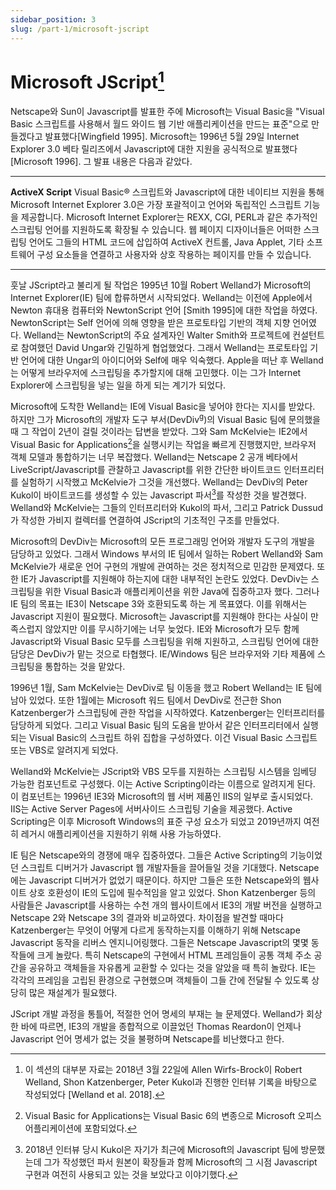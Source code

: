 ```yaml
---
sidebar_position: 3
slug: /part-1/microsoft-jscript
---
```


# Microsoft JScript[^22]

Netscape와 Sun이 Javascript를 발표한 주에 Microsoft는 Visual Basic을 "Visual Basic 스크립트를 사용해서 월드 와이드 웹 기반 애플리케이션을 만드는 표준"으로 만들겠다고 발표했다[Wingfield 1995]. Microsoft는 1996년 5월 29일 Internet Explorer 3.0 베타 릴리즈에서 Javascript에 대한 지원을 공식적으로 발표했다[Microsoft 1996]. 그 발표 내용은 다음과 같았다.

---

**ActiveX Script** Visual Basic® 스크립트와 Javascript에 대한 네이티브 지원을 통해 Microsoft Internet Explorer 3.0은 가장 포괄적이고 언어와 독립적인 스크립트 기능을 제공합니다. Microsoft Internet Explorer는 REXX, CGI, PERL과 같은 추가적인 스크립팅 언어를 지원하도록 확장될 수 있습니다. 웹 페이지 디자이너들은 어떠한 스크립팅 언어도 그들의 HTML 코드에 삽입하여 ActiveX 컨트롤, Java Applet, 기타 소프트웨어 구성 요소들을 연결하고 사용자와 상호 작용하는 페이지를 만들 수 있습니다.

---

훗날 JScript라고 불리게 될 작업은 1995년 10월 Robert Welland가 Microsoft의 Internet Explorer(IE) 팀에 합류하면서 시작되었다. Welland는 이전에 Apple에서 Newton 휴대용 컴퓨터와 NewtonScript 언어 [Smith 1995]에 대한 작업을 하였다. NewtonScript는 Self 언어에 의해 영향을 받은 프로토타입 기반의 객체 지향 언어였다. Welland는 NewtonScript의 주요 설계자인 Walter Smith와 프로젝트에 컨설턴트로 참여했던 David Ungar와 긴밀하게 협업했었다. 그래서 Welland는 프로토타입 기반 언어에 대한 Ungar의 아이디어와 Self에 매우 익숙했다. Apple을 떠난 후 Welland는 어떻게 브라우저에 스크립팅을 추가할지에 대해 고민했다. 이는 그가 Internet Explorer에 스크립팅을 넣는 일을 하게 되는 계기가 되었다.

Microsoft에 도착한 Welland는 IE에 Visual Basic을 넣어야 한다는 지시를 받았다. 하지만 그가 Microsoft의 개발자 도구 부서(DevDiv<sup>g</sup>)의 Visual Basic 팀에 문의했을 때 그 작업이 2년이 걸릴 것이라는 답변을 받았다. 그와 Sam McKelvie는 IE2에서 Visual Basic for Applications[^23]을 실행시키는 작업을 빠르게 진행했지만, 브라우저 객체 모델과 통합하기는 너무 복잡했다. Welland는 Netscape 2 공개 베타에서 LiveScript/Javascript를 관찰하고 Javascript를 위한 간단한 바이트코드 인터프리터를 실험하기 시작했고 McKelvie가 그것을 개선했다. Welland는 DevDiv의 Peter Kukol이 바이트코드를 생성할 수 있는 Javascript 파서[^24]를 작성한 것을 발견했다. Welland와 McKelvie는 그들의 인터프리터와 Kukol의 파서, 그리고 Patrick Dussud가 작성한 가비지 컬렉터를 연결하여 JScript의 기초적인 구조를 만들었다.

Microsoft의 DevDiv는 Microsoft의 모든 프로그래밍 언어와 개발자 도구의 개발을 담당하고 있었다. 그래서 Windows 부서의 IE 팀에서 일하는 Robert Welland와 Sam McKelvie가 새로운 언어 구현의 개발에 관여하는 것은 정치적으로 민감한 문제였다. 또한 IE가 Javascript를 지원해야 하는지에 대한 내부적인 논란도 있었다. DevDiv는 스크립팅을 위한 Visual Basic과 애플리케이션을 위한 Java에 집중하고자 했다. 그러나 IE 팀의 목표는 IE3이 Netscape 3와 호환되도록 하는 게 목표였다. 이를 위해서는 Javascript 지원이 필요했다. Microsoft는 Javascript를 지원해야 한다는 사실이 만족스럽지 않았지만 이를 무시하기에는 너무 늦었다. IE와 Microsoft가 모두 함께 Javascript와 Visual Basic 모두를 스크립팅을 위해 지원하고, 스크립팅 언어에 대한 담당은 DevDiv가 맡는 것으로 타협했다. IE/Windows 팀은 브라우저와 기타 제품에 스크립팅을 통합하는 것을 맡았다.

1996년 1월, Sam McKelvie는 DevDiv로 팀 이동을 했고 Robert Welland는 IE 팀에 남아 있었다. 또한 1월에는 Microsoft 워드 팀에서 DevDiv로 전근한 Shon Katzenberger가 스크립팅에 관한 작업을 시작하였다. Katzenberger는 인터프리터를 담당하게 되었다. 그리고 Visual Basic 팀의 도움을 받아서 같은 인터프리터에서 실행되는 Visual Basic의 스크립트 하위 집합을 구성하였다. 이건 Visual Basic 스크립트 또는 VBS로 알려지게 되었다.

Welland와 McKelvie는 JScript와 VBS 모두를 지원하는 스크립팅 시스템을 임베딩 가능한 컴포넌트로 구성했다. 이는 Active Scripting이라는 이름으로 알려지게 된다. 이 컴포넌트는 1996년 IE3와 Microsoft의 웹 서버 제품인 IIS의 일부로 출시되었다. IIS는 Active Server Pages에 서버사이드 스크립팅 기술을 제공했다. Active Scripting은 이후 Microsoft Windows의 표준 구성 요소가 되었고 2019년까지 여전히 레거시 애플리케이션을 지원하기 위해 사용 가능하였다.

IE 팀은 Netscape와의 경쟁에 매우 집중하였다. 그들은 Active Scripting의 기능이었던 스크립트 디버거가 Javascript 웹 개발자들을 끌어들일 것을 기대했다. Netscape에는 Javascript 디버거가 없었기 때문이다. 하지만 그들은 또한 Netscape와의 웹사이트 상호 호환성이 IE의 도입에 필수적임을 알고 있었다. Shon Katzenberger 등의 사람들은 Javascript를 사용하는 수천 개의 웹사이트에서 IE3의 개발 버전을 실행하고 Netscape 2와 Netscape 3의 결과와 비교하였다. 차이점을 발견할 때마다 Katzenberger는 무엇이 어떻게 다르게 동작하는지를 이해하기 위해 Netscape Javascript 동작을 리버스 엔지니어링했다. 그들은 Netscape Javascript의 몇몇 동작들에 크게 놀랐다. 특히 Netscape의 구현에서 HTML 프레임들이 공통 객체 주소 공간을 공유하고 객체들을 자유롭게 교환할 수 있다는 것을 알았을 때 특히 놀랐다. IE는 각각의 프레임을 고립된 환경으로 구현했으며 객체들이 그들 간에 전달될 수 있도록 상당히 많은 재설계가 필요했다.

JScript 개발 과정을 통틀어, 적절한 언어 명세의 부재는 늘 문제였다. Welland가 회상한 바에 따르면, IE3의 개발을 종합적으로 이끌었던 Thomas Reardon이 언제나 Javascript 언어 명세가 없는 것을 불평하며 Netscape를 비난했다고 한다.

[^22]: 이 섹션의 대부분 자료는 2018년 3월 22일에 Allen Wirfs-Brock이 Robert Welland, Shon Katzenberger, Peter Kukol과 진행한 인터뷰 기록을 바탕으로 작성되었다 [Welland et al. 2018].
[^23]: Visual Basic for Applications는 Visual Basic 6의 변종으로 Microsoft 오피스 어플리케이션에 포함되었다.
[^24]: 2018년 인터뷰 당시 Kukol은 자기가 최근에 Microsoft의 Javascript 팀에 방문했는데 그가 작성했던 파서 원본이 확장들과 함께 Microsoft의 그 시점 Javascript 구현과 여전히 사용되고 있는 것을 보았다고 이야기했다.
